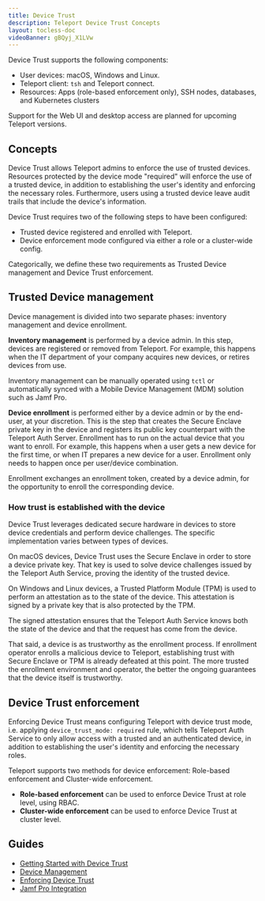 ```yaml
---
title: Device Trust
description: Teleport Device Trust Concepts
layout: tocless-doc
videoBanner: gBQyj_X1LVw
---
```


<Admonition type="note">
  Device Trust supports the following components:

  - User devices: macOS, Windows and Linux.
  - Teleport client: `tsh` and Teleport connect.
  - Resources: Apps (role-based enforcement only), SSH nodes, databases, and
    Kubernetes clusters

  Support for the Web UI and desktop access are planned for upcoming Teleport
  versions.
</Admonition>

## Concepts

Device Trust allows Teleport admins to enforce the use of trusted devices.
Resources protected by the device mode "required" will enforce the use of a
trusted device, in addition to establishing the user's identity and enforcing
the necessary roles. Furthermore, users using a trusted device leave audit
trails that include the device's information.

Device Trust requires two of the following steps to have been configured:

- Trusted device registered and enrolled with Teleport.
- Device enforcement mode configured via either a role or a cluster-wide config.

Categorically, we define these two requirements as Trusted Device management
and Device Trust enforcement.

## Trusted Device management

Device management is divided into two separate phases: inventory management and
device enrollment.

**Inventory management** is performed by a device admin. In this step, devices
are registered or removed from Teleport. For example, this happens when the IT
department of your company acquires new devices, or retires devices from use.

Inventory management can be manually operated using `tctl` or automatically synced
with a Mobile Device Management (MDM) solution such as Jamf Pro.

**Device enrollment** is performed either by a device admin or by the end-user,
at your discretion. This is the step that creates the Secure Enclave private key
in the device and registers its public key counterpart with the Teleport Auth
Server. Enrollment has to run on the actual device that you want to enroll. For
example, this happens when a user gets a new device for the first time, or when
IT prepares a new device for a user. Enrollment only needs to happen once per
user/device combination.

Enrollment exchanges an enrollment token, created by a
device admin, for the opportunity to enroll the corresponding device.

### How trust is established with the device

Device Trust leverages dedicated secure hardware in devices to store device credentials
and perform device challenges. The specific implementation varies between types of devices.

On macOS devices, Device Trust uses the Secure Enclave in order to store a
device private key. That key is used to solve device challenges issued by the
Teleport Auth Service, proving the identity of the trusted device.

On Windows and Linux devices, a Trusted Platform Module (TPM) is used to perform
an attestation as to the state of the device. This attestation is signed by a
private key that is also protected by the TPM.

The signed attestation ensures that the Teleport Auth Service knows both the state
of the device and that the request has come from the device.

That said, a device is as trustworthy as the enrollment process. If enrollment operator
enrolls a malicious device to Teleport, establishing trust with Secure Enclave or TPM is
already defeated at this point. The more trusted the enrollment environment and operator,
the better the ongoing guarantees that the device itself is trustworthy.

## Device Trust enforcement

Enforcing Device Trust means configuring Teleport with device trust mode, i.e. applying
`device_trust_mode: required` rule, which tells Teleport Auth Service to only allow access
with a trusted and an authenticated device, in addition to establishing the user's identity and enforcing
the necessary roles.

Teleport supports two methods for device enforcement: Role-based
enforcement and Cluster-wide enforcement.

- **Role-based enforcement** can be used to enforce Device Trust at role level, using RBAC.
- **Cluster-wide enforcement** can be used to enforce Device Trust at cluster level.

## Guides

- [Getting Started with Device Trust](guide.mdx)
- [Device Management](device-management.mdx)
- [Enforcing Device Trust](enforcing-device-trust.mdx)
- [Jamf Pro Integration](jamf-integration.mdx)
